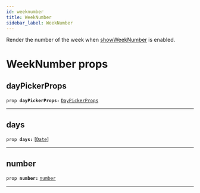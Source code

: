 ```yaml
---
id: weeknumber
title: WeekNumber
sidebar_label: WeekNumber
---
```

<a id="docs"></a> 

Render the number of the week when [showWeekNumber](#showweeknumber) is enabled.



<a id="props"></a>

# WeekNumber props


## dayPickerProps

<a class="syntax"></a>

`prop `**`dayPickerProps:`** [`DayPickerProps`](./interface#daypickerprops)

<hr />




## days

<a class="syntax"></a>

`prop `**`days:`** [[`Date`](https://developer.mozilla.org/en-US/docs/Web/JavaScript/Reference/Global_Objects/Date)]

<hr />




## number

<a class="syntax"></a>

`prop `**`number:`** [`number`](https://developer.mozilla.org/en-US/docs/Web/JavaScript/Reference/Global_Objects/number)

<hr />



